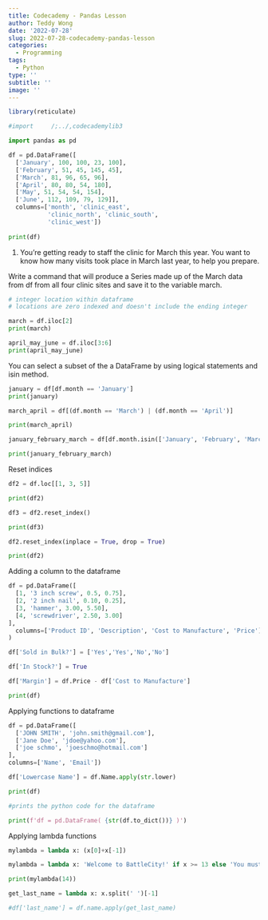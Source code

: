 ```yaml
---
title: Codecademy - Pandas Lesson
author: Teddy Wong
date: '2022-07-28'
slug: 2022-07-28-codecademy-pandas-lesson
categories:
  - Programming
tags:
  - Python
type: ''
subtitle: ''
image: ''
---
```

```r
library(reticulate)

```


```python
#import     /;../,codecademylib3

import pandas as pd

df = pd.DataFrame([
  ['January', 100, 100, 23, 100],
  ['February', 51, 45, 145, 45],
  ['March', 81, 96, 65, 96],
  ['April', 80, 80, 54, 180],
  ['May', 51, 54, 54, 154],
  ['June', 112, 109, 79, 129]],
  columns=['month', 'clinic_east',
           'clinic_north', 'clinic_south',
           'clinic_west'])
           
print(df)
```
1. You’re getting ready to staff the clinic for March this year. You want to know how many visits took place in March last year, to help you prepare.

Write a command that will produce a Series made up of the March data from df from all four clinic sites and save it to the variable march.

```python
# integer location within dataframe 
# locations are zero indexed and doesn't include the ending integer

march = df.iloc[2]
print(march)

april_may_june = df.iloc[3:6]
print(april_may_june)
```

You can select a subset of the a DataFrame by using logical statements and isin method.

```python
january = df[df.month == 'January']
print(january)

march_april = df[(df.month == 'March') | (df.month == 'April')]

print(march_april)

january_february_march = df[df.month.isin(['January', 'February', 'March'])]

print(january_february_march)
```

Reset indices

```python
df2 = df.loc[[1, 3, 5]]

print(df2)

df3 = df2.reset_index()

print(df3)

df2.reset_index(inplace = True, drop = True)

print(df2)
```

Adding a column to the dataframe
```python
df = pd.DataFrame([
  [1, '3 inch screw', 0.5, 0.75],
  [2, '2 inch nail', 0.10, 0.25],
  [3, 'hammer', 3.00, 5.50],
  [4, 'screwdriver', 2.50, 3.00]
],
  columns=['Product ID', 'Description', 'Cost to Manufacture', 'Price']
)

df['Sold in Bulk?'] = ['Yes','Yes','No','No']

df['In Stock?'] = True

df['Margin'] = df.Price - df['Cost to Manufacture']

print(df)
```

Applying functions to dataframe

```python
df = pd.DataFrame([
  ['JOHN SMITH', 'john.smith@gmail.com'],
  ['Jane Doe', 'jdoe@yahoo.com'],
  ['joe schmo', 'joeschmo@hotmail.com']
],
columns=['Name', 'Email'])

df['Lowercase Name'] = df.Name.apply(str.lower)

print(df)

#prints the python code for the dataframe

print(f'df = pd.DataFrame( {str(df.to_dict())} )')
```

Applying lambda functions

```python
mylambda = lambda x: (x[0]+x[-1])

mylambda = lambda x: 'Welcome to BattleCity!' if x >= 13 else 'You must be over 13'

print(mylambda(14))

get_last_name = lambda x: x.split(' ')[-1]

#df['last_name'] = df.name.apply(get_last_name)



```

